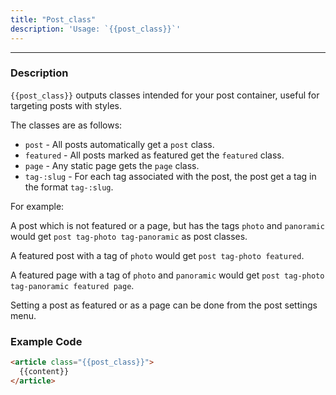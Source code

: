 ```yaml
---
title: "Post_class"
description: 'Usage: `{{post_class}}`'
---
```


***

### Description

`{{post_class}}` outputs classes intended for your post container, useful for targeting posts with styles.

The classes are as follows:

* `post` - All posts automatically get a `post` class.
* `featured` - All posts marked as featured get the `featured` class.
* `page` - Any static page gets the `page` class.
* `tag-:slug` - For each tag associated with the post, the post get a tag in the format `tag-:slug`.

For example:

A post which is not featured or a page, but has the tags `photo` and `panoramic` would get `post tag-photo tag-panoramic` as post classes.

A featured post with a tag of `photo` would get `post tag-photo featured`.

A featured page with a tag of `photo` and `panoramic` would get `post tag-photo tag-panoramic featured page`.

Setting a post as featured or as a page can be done from the post settings menu.

### Example Code

```html
<article class="{{post_class}}">
  {{content}}
</article>
```
